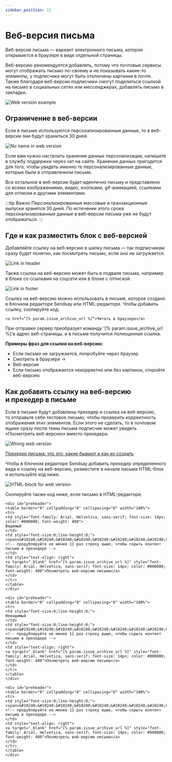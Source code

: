 ```yaml
---
sidebar_position: 12
---
```



# Веб-версия письма

Веб-версия письма — вариант электронного письма, которое открывается в браузере в виде отдельной страницы.

Веб-версию рекомендуется добавлять, потому что почтовые сервисы могут отображать письмо по-своему и не показывать какие-то элементы, у подписчика могут быть отключены картинки в почте. Также благодаря веб-версии подписчики смогут поделиться ссылкой на письмо в социальных сетях или мессенджерах, добавлять письмо в закладки.

![Web version example](\img\email-campaigns\create-your-campaign\web-version\web-version-example.jpg) <br/>

## Ограничение в&nbsp;веб-версии

Если в&nbsp;письме используются персонализированные данные, то&nbsp;в&nbsp;веб-версии они будут храниться 30&nbsp;дней.

![No name in web version](\img\email-campaigns\create-your-campaign\web-version\no-name-in-web-version.jpg) <br/>

Если вам нужно настроить хранение данных персонализации, напишите в&nbsp;службу поддержки через чат на&nbsp;сайте. Хранение данных пригодится для того, чтобы увидеть именно те&nbsp;персонализированные данные, которые были в&nbsp;отправленном письме.

Все остальное в&nbsp;веб-версии будет идентично письму и&nbsp;представлено со&nbsp;всеми изображениями, видео, кнопками, gif-анимацией, ссылками для отписки и&nbsp;другими элементами.

:::tip Важно
Персонализированные массовые и&nbsp;транзакционные выпуски хранятся 30&nbsp;дней. По&nbsp;истечении этого срока персонализированные данные в&nbsp;веб-версии письма уже не&nbsp;будут отображаться.
:::

## Где и&nbsp;как разместить блок с&nbsp;веб-версией

Добавляйте ссылку на&nbsp;веб-версию в&nbsp;шапку письма&nbsp;&mdash; так подписчикам сразу будет понятно, как посмотреть письмо, если оно не&nbsp;загружается.

![Link in header](\img\email-campaigns\create-your-campaign\web-version\link-in-header.jpg) <br/>

Также ссылка на&nbsp;веб-версию может быть в&nbsp;подвале письма, например в&nbsp;блоке со&nbsp;ссылками на&nbsp;соцсети или в&nbsp;блоке с&nbsp;отпиской.

![Link in footer](\img\email-campaigns\create-your-campaign\web-version\link-in-footer.jpg) <br/>

Ссылку на&nbsp;веб-версию можно использовать в&nbsp;письме, которое создано в&nbsp;блочном редакторе Sendsay или HTML-редакторе. Чтобы добавить ссылку, скопируйте код:

```
<a href=”[% param.issue_archive_url %]”>Читать в браузере</a>
```

При отправке сервер преобразует команду '[% param.issue_archive_url %]'в адрес веб-страницы, и в письме получится полноценная ссылка.

**Примеры фраз для ссылки на&nbsp;веб-версию:**

- Если письмо не&nbsp;загружается, попробуйте через браузер
- Смотреть в&nbsp;браузере &rarr;
- Веб-версия
- Если письмо отображается некорректно или без картинок, откройте веб-версию

## Как добавить ссылку на&nbsp;веб-версию и&nbsp;прехедер в&nbsp;письме

Если в&nbsp;письме будут добавлены прехедер и&nbsp;ссылка на&nbsp;веб-версию, то&nbsp;отправьте себе тестовое письмо, чтобы проверить корректность отображения этих элементов. Если этого не&nbsp;сделать, то&nbsp;в&nbsp;почтовом ящике сразу после темы письма подписчик может увидеть &laquo;Посмотреть веб-версию&raquo; вместо прехедера.

![Wrong web version](\img\email-campaigns\create-your-campaign\web-version\wrong-web-version.jpg) <br/>

[Прехедер письма: что это, какие бывают и как их создать](./preheader.md)

Чтобы в&nbsp;блочном редакторе Sendsay добавить прехедер определенного вида и&nbsp;ссылку на&nbsp;веб-версию, разместите в&nbsp;начале письма HTML-блок и&nbsp;используйте код ниже.

![HTML-block for web version](\img\email-campaigns\create-your-campaign\web-version\html-block-for-web-version.jpg) <br/>

Скопируйте также код ниже, если письмо в&nbsp;HTML-редакторе.

<Tabs>
<TabItem value="key1" label="Видимый прехедер">

```
<div id="preheader">
<table border="0" cellpadding="0" cellspacing="0" width="100%">
<tr>
<td style="font-family: Arial, Helvetica, sans-serif; font-size: 14px; color: #000000; font-weight: 400">
Видимый
</td>
<td style="font-size:0;line-height:0;">
<span>‌&#10240;&#10240;&#10240;‌&#10240;&#10240;‌&#10240;‌&#10240;&#10240;‌&#10240;‌‌</span>
<!-- продублируйте не менее 11 раз строку выше, чтобы скрыть контент письма в прехедере -->
</td>
<td style="text-align: right">
<a target="_blank" href="[% param.issue_archive_url %]" style="font-family: Arial, Helvetica, sans-serif; font-size: 14px; color: #000000; font-weight: 400">Посмотреть веб-версию письма</a>
</td>
</tr>
</table>
</div>

```

</TabItem>
<TabItem value="key2" label="Невидимый прехедер">

```
<div id="preheader">
<table border="0" cellpadding="0" cellspacing="0" width="100%">
<tr>
<td style="font-size:0;line-height:0;">
Невидимый
</td>
<td style="font-size:0;line-height:0;">
<span>‌&#10240;&#10240;&#10240;‌&#10240;&#10240;‌&#10240;‌&#10240;&#10240;‌&#10240;‌‌</span>
<!-- продублируйте не менее 11 раз строку выше, чтобы скрыть контент письма в прехедере -->
</td>
<td style="text-align: right">
<a target="_blank" href="[% param.issue_archive_url %]" style="font-family: Arial, Helvetica, sans-serif; font-size: 14px; color: #000000; font-weight: 400">Посмотреть веб-версию письма</a>
</td>
</tr>
</table>
</div>

```

</TabItem>
<TabItem value="key3" label="Скрытый прехедер">

```
<div id="preheader">
<table border="0" cellpadding="0" cellspacing="0" width="100%">
<tr>
<td style="font-size:0;line-height:0;">
<span>‌&#10240;&#10240;&#10240;‌&#10240;&#10240;‌&#10240;‌&#10240;&#10240;‌&#10240;‌‌</span>
<!-- продублируйте не менее 11 раз строку выше, чтобы скрыть контент письма в прехедере -->
</td>
<td style="text-align: right">
<a target="_blank" href="[% param.issue_archive_url %]" style="font-family: Arial, Helvetica, sans-serif; font-size: 14px; color: #000000; font-weight: 400">Посмотреть веб-версию письма</a>
</td>
</tr>
</table>
</div>

```

</TabItem>
</Tabs>
